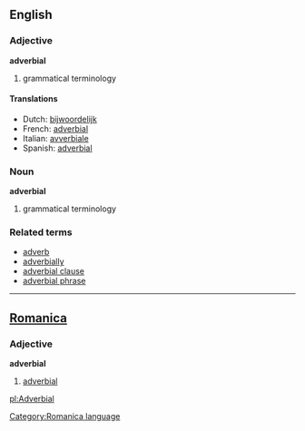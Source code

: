 ==English==
===Adjective===
'''adverbial'''

# grammatical terminology

====Translations====
*Dutch: [[bijwoordelijk]]
*French: [[adverbial]]
*Italian: [[avverbiale]]
*Spanish: [[adverbial]]


===Noun===
'''adverbial'''

# grammatical terminology

===Related terms===
*[[adverb]]
*[[adverbially]]
*[[adverbial clause]]
*[[adverbial phrase]]

----

==[[Romanica]]==
[[Category:Romanica language]]
===Adjective===
'''adverbial'''
#[[adverbial]]

[[pl:Adverbial]]